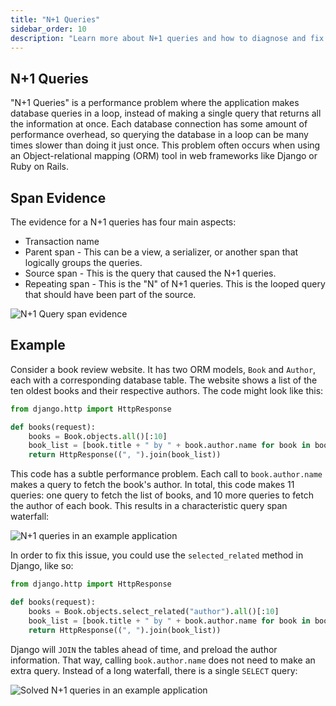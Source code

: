 ```yaml
---
title: "N+1 Queries"
sidebar_order: 10
description: "Learn more about N+1 queries and how to diagnose and fix them."
---
```


<Include name="early-adopter-note.mdx" />

## N+1 Queries

"N+1 Queries" is a performance problem where the application makes database queries in a loop, instead of making a single query that returns all the information at once. Each database connection has some amount of performance overhead, so querying the database in a loop can be many times slower than doing it just once. This problem often occurs when using an Object-relational mapping (ORM) tool in web frameworks like Django or Ruby on Rails.

## Span Evidence

The evidence for a N+1 queries has four main aspects:

- Transaction name
- Parent span -  This can be a view, a serializer, or another span that logically groups the queries.
- Source span - This is the query that caused the N+1 queries.
- Repeating span - This is the "N" of N+1 queries. This is the looped query that should have been part of the source.

![N+1 Query span evidence](n-plus-one-span-evidence.png)

## Example

Consider a book review website. It has two ORM models, `Book` and `Author`, each with a corresponding database table. The website shows a list of the ten oldest books and their respective authors. The code might look like this:

```python
from django.http import HttpResponse

def books(request):
    books = Book.objects.all()[:10]
    book_list = [book.title + " by " + book.author.name for book in books]
    return HttpResponse((", ").join(book_list))
```

This code has a subtle performance problem. Each call to `book.author.name` makes a query to fetch the book's author. In total, this code makes 11 queries: one query to fetch the list of books, and 10 more queries to fetch the author of each book. This results in a characteristic query span waterfall:

![N+1 queries in an example application](n-plus-one-queries-before.png)

In order to fix this issue, you could use the `selected_related` method in Django, like so:

```python
from django.http import HttpResponse

def books(request):
    books = Book.objects.select_related("author").all()[:10]
    book_list = [book.title + " by " + book.author.name for book in books]
    return HttpResponse((", ").join(book_list))
```

Django will `JOIN` the tables ahead of time, and preload the author information. That way, calling `book.author.name` does not need to make an extra query. Instead of a long waterfall, there is a single `SELECT` query:

![Solved N+1 queries in an example application](n-plus-one-queries-after.png)
